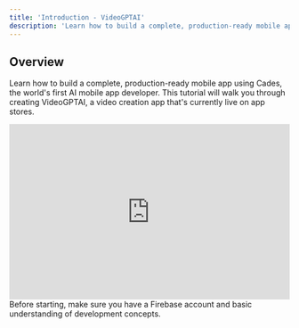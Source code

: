 ```yaml
---
title: 'Introduction - VideoGPTAI'
description: 'Learn how to build a complete, production-ready mobile app using Cades, the world''s first AI mobile app developer'
---
```


## Overview

Learn how to build a complete, production-ready mobile app using Cades, the world's first AI mobile app developer. This tutorial will walk you through creating VideoGPTAI, a video creation app that's currently live on app stores.

<iframe
  width="100%"
  height="315"
  src="https://www.youtube.com/embed/E4tKZ84PA6U"
  title="YouTube video player"
  frameborder="0"
  allow="accelerometer; autoplay; clipboard-write; encrypted-media; gyroscope; picture-in-picture"
  allowfullscreen
></iframe>

<Note>
  Before starting, make sure you have a Firebase account and basic understanding of development concepts.
</Note>
